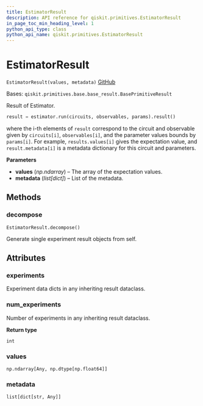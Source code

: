 ```yaml
---
title: EstimatorResult
description: API reference for qiskit.primitives.EstimatorResult
in_page_toc_min_heading_level: 1
python_api_type: class
python_api_name: qiskit.primitives.EstimatorResult
---
```


# EstimatorResult

<span id="qiskit.primitives.EstimatorResult" />

`EstimatorResult(values, metadata)` [GitHub](https://github.com/qiskit/qiskit/tree/stable/0.22/qiskit/primitives/base/estimator_result.py "view source code")

Bases: `qiskit.primitives.base.base_result.BasePrimitiveResult`

Result of Estimator.

```python
result = estimator.run(circuits, observables, params).result()
```

where the i-th elements of `result` correspond to the circuit and observable given by `circuits[i]`, `observables[i]`, and the parameter values bounds by `params[i]`. For example, `results.values[i]` gives the expectation value, and `result.metadata[i]` is a metadata dictionary for this circuit and parameters.

**Parameters**

*   **values** (*np.ndarray*) – The array of the expectation values.
*   **metadata** (*list\[dict]*) – List of the metadata.

## Methods

### decompose

<span id="qiskit.primitives.EstimatorResult.decompose" />

`EstimatorResult.decompose()`

Generate single experiment result objects from self.

## Attributes

<span id="qiskit.primitives.EstimatorResult.experiments" />

### experiments

Experiment data dicts in any inheriting result dataclass.

<span id="qiskit.primitives.EstimatorResult.num_experiments" />

### num\_experiments

Number of experiments in any inheriting result dataclass.

**Return type**

`int`

<span id="qiskit.primitives.EstimatorResult.values" />

### values

`np.ndarray[Any, np.dtype[np.float64]]`

<span id="qiskit.primitives.EstimatorResult.metadata" />

### metadata

`list[dict[str, Any]]`

